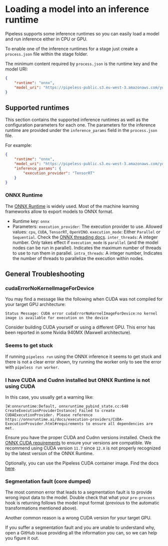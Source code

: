 # Loading a model into an inference runtime

Pipeless supports some inference runtimes so you can easily load a model and run inference either in CPU or GPU.

To enable one of the inference runtimes for a stage just create a `process.json` file within the stage folder.

The minimum content required by `process.json` is the runtime key and the model URI:

```json copy
{
    "runtime": "onnx",
    "model_uri": "https://pipeless-public.s3.eu-west-3.amazonaws.com/yolov8n.onnx",
}
```

## Supported runtimes

This section contains the supported inference runtimes as well as the configuration parameters for each one. The parameters for the inference runtime are provided under the `inference_params` field in the `process.json` file.

For example:

```json copy
{
    "runtime": "onnx",
    "model_uri": "https://pipeless-public.s3.eu-west-3.amazonaws.com/yolov8n.onnx",
    "inference_params": {
        "execution_provider": "TensorRT"
    }
}
```

### ONNX Runtime

The [ONNX Runtime](https://onnxruntime.ai/) is widely used. Most of the machine learning frameworks allow to export models to ONNX format.

* Runtime key: `onnx`
* Parameters:
    `execution_provider`: The execution provider to use. Allowed values: `cpu`, `CUDA`, `TensorRT`, `OpenVINO`.
    `execution_mode`: Either `Parallel` or `Sequential`. Check the [ONNX threading docs](https://onnxruntime.ai/docs/performance/tune-performance/threading.html).
    `inter_threads`: A integer number. Only takes effect if `execution_mode` is `parallel` (and the model nodes can be run in parallel). Indicates the maximum number of threads to use to run them in parallel.
    `intra_threads`: A integer number, Indicates the number of threads to parallelize the execution within nodes.

## General Troubleshooting

### cudaErrorNoKernelImageForDevice

You may find a message like the following when CUDA was not compiled for your target GPU architecture:

```
Status Message: CUDA error cudaErrorNoKernelImageForDevice:no kernel image is available for execution on the device
```

Consider building CUDA yourself or using a different GPU. This error has been reported in some Nvidia 940MX (Maxwell architecture).

### Seems to get stuck

If running `pipeless run` using the ONNX inference it seems to get stuck and there is not a clear error shown, try running the worker only to see the error with `pipeless run worker`.

### I have CUDA and Cudnn installed but ONNX Runtime is not using CUDA

In this case, you usually get a warning like:

```
[W:onnxruntime:Default, onnxruntime_pybind_state.cc:640 CreateExecutionProviderInstance] Failed to create CUDAExecutionProvider. Please reference https://onnxruntime.ai/docs/execution-providers/CUDA-ExecutionProvider.html#requirements to ensure all dependencies are met.
```

Ensure you have the proper CUDA and Cudnn versions installed. Check the [ONNX CUDA requirements](https://onnxruntime.ai/docs/execution-providers/CUDA-ExecutionProvider.html) to ensure your versions are compatible. We recommend using CUDA version `11.7` since `12.X` is not properly recognized by the latest version of the ONNX Runtime.

Optionally, you can use the Pipeless CUDA container image. Find the docs [here](/v1/container).

### Segmentation fault (core dumped)

The most common error that leads to a segmentation fault is to provide wrong input data to the model. Double check that what your `pre-process` hook is returning follows the model input format (previous to the automatic transformations mentioned above).

Another common reason is a wrong CUDA version for your target GPU.

If you suffer a segmentation fault and you are unable to understand why, open a GitHub issue providing all the information you can, so we can help you figure it out.
